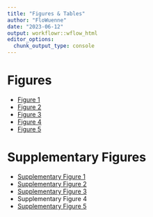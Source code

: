 ```yaml
---
title: "Figures & Tables"
author: "FloWuenne"
date: "2023-06-12"
output: workflowr::wflow_html
editor_options:
  chunk_output_type: console
---
```


# Figures

- [Figure 1](./figures.Figure1.Rmd)
- [Figure 2]()
- [Figure 3]()
- [Figure 4]()
- [Figure 5]()

# Supplementary Figures

- [Supplementary Figure 1](../figures/Supplementary_Figure_1_Molecular_Cartography_ROIs.png)
- [Supplementary Figure 2](./analysis/Supplementary_Figure_2.Rmd)
- [Supplementary Figure 3]()
- Supplementary Figure 4
- [Supplementary Figure 5](./figures.supplementary_figure_5.html)
